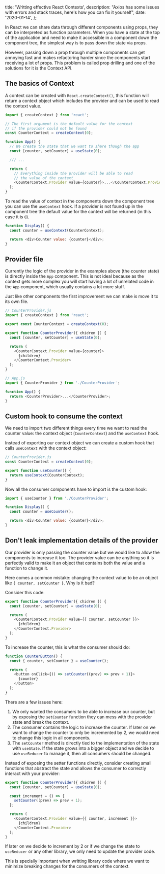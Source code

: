 
  title: 'Writting effective React Contexts',
  description:
    "Axios has some issues with errors and stack traces, here's how you can fix it yourself",
  date: '2020-01-14',
};



In React we can share data through different components using props, they can be interpreted as function parameters. When you have a state at the top of the application and need to make it accessible in a component down the component tree, the simplest way is to pass down the state via props.

However, passing down a prop through multiple components can get annoying fast and makes refactoring harder since the components start receiving a lot of props. This problem is called prop drilling and one of the solutions for it is the Context API.

## The basics of Context

A context can be created with `React.createContext()`, this function will return a context object which includes the provider and can be used to read the context value.

```js
import { createContext } from 'react';

// The first argument is the default value for the context
// if the provider could not be found
const CounterContext = createContext(0);

function App() {
  // We create the state that we want to share though the app
  const [counter, setCounter] = useState(0);

  /// ...

  return (
    // Everything inside the provider will be able to read
    // the value of the context
    <CounterContext.Provider value={counter}>...</CounterContext.Provider>
  );
}
```

To read the value of context in the components down the component tree you can use the `useContext` hook. If a provider is not found up in the component tree the default value for the context will be returned (in this case it is `0`).

```js
function Display() {
  const counter = useContext(CounterContext);

  return <div>Counter value: {counter}</div>;
}
```

## Provider file

Currently the logic of the provider in the examples above (the counter state) is directly inside the `App` component. This is not ideal because as the context gets more complex you will start having a lot of unrelated code in the `App` component, which usually contains a lot more stuff.

Just like other components the first improvement we can make is move it to its own file.

```js
// CounterProvider.js
import { createContext } from 'react';

export const CounterContext = createContext(0);

export function CounterProvider({ chidren }) {
  const [counter, setCounter] = useState(0);

  return (
    <CounterContext.Provider value={counter}>
      {children}
    </CounterContext.Provider>
  );
}

// App.js
import { CounterProvider } from './CounterProvider';

function App() {
  return <CounterProvider>...</CounterProvider>;
}
```

## Custom hook to consume the context

We need to import two different things every time we want to read the counter value: the context object (`CounterContext`) and the `useContext` hook.

Instead of exporting our context object we can create a custom hook that calls `useContext` with the context object:

```js
// CounterProvider.js
const CounterContext = createContext(0);

export function useCounter() {
  return useContext(CounterContext);
}
```

Now all the consumer components have to import is the custom hook:

```js
import { useCounter } from './CounterProvider';

function Display() {
  const counter = useCounter();

  return <div>Counter value: {counter}</div>;
}
```

## Don't leak implementation details of the provider

Our provider is only passing the counter value but we would like to allow the components to increase it too. The provider value can be anything so it is perfectly valid to make it an object that contains both the value and a function to change it.

Here comes a common mistake: changing the context value to be an object like `{ counter, setCounter }`. Why is it bad?

Consider this code:

```js
export function CounterProvider({ chidren }) {
  const [counter, setCounter] = useState(0);

  return (
    <CounterContext.Provider value={{ counter, setCounter }}>
      {children}
    </CounterContext.Provider>
  );
}
```

To increase the counter, this is what the consumer should do:

<!-- prettier-ignore -->
```js
function CounterButton() {
  const { counter, setCounter } = useCounter();

  return (
    <button onClick={() => setCounter((prev) => prev + 1)}>
      {counter}
    </button>
  );
}
```

There are a few issues here:

1. We only wanted the consumers to be able to increase our counter, but by exposing the `setCounter` function they can mess with the provider state and break the context.
2. The consumer contains the logic to increase the counter. If later on we want to change the counter to only be incremented by 2, we would need to change this logic in all components.
3. The `setCounter` method is directly tied to the implementation of the state with `useState`. If the state grows into a bigger object and we decide to use `useReducer` to manage it, then all consumers should be changed.

Instead of exposing the setter functions directly, consider creating small functions that abstract the state and allows the consumer to correctly interact with your provider:

```js
export function CounterProvider({ chidren }) {
  const [counter, setCounter] = useState(0);

  const increment = () => {
    setCounter((prev) => prev + 1);
  };

  return (
    <CounterContext.Provider value={{ counter, increment }}>
      {children}
    </CounterContext.Provider>
  );
}
```

If later on we decide to increment by 2 or if we change the state to `useReducer` or any other library, we only need to update the provider code.

This is specially important when writting library code where we want to minimize breaking changes for the consumers of the context.
